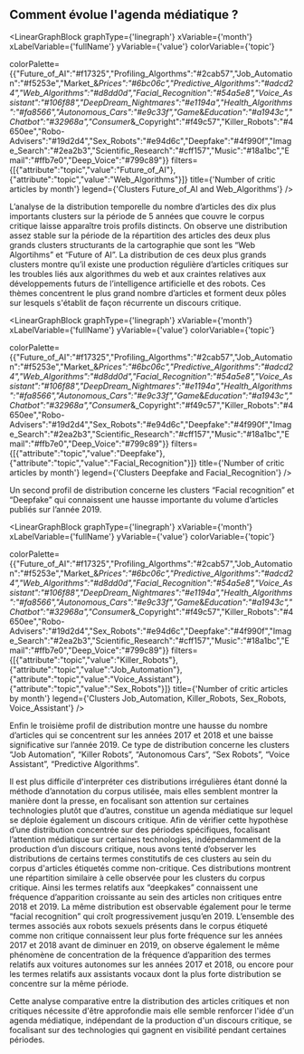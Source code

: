 
## Comment évolue l'agenda médiatique ? 

<LinearGraphBlock 
  graphType={'linegraph'} 
  xVariable={'month'} 
  xLabelVariable={'fullName'} 
  yVariable={'value'} 
  colorVariable={'topic'} 
  
colorPalette={{"Future_of_AI":"#f17325","Profiling_Algorthms":"#2cab57","Job_Automation":"#f5253e","Market_&_Prices":"#6bc06c","Predictive_Algorithms":"#adcd24","Web_Algorithms":"#d8dd0d","Facial_Recognition":"#54a5e8","Voice_Assistant":"#106f88","DeepDream_Nightmares":"#e1194a","Health_Algorithms":"#fa8566","Autonomous_Cars":"#e9c33f","Game_&_Education":"#a1943c","Chatbot":"#32968a","Consumer_&_Copyright":"#f49c57","Killer_Robots":"#4650ee","Robo-Advisers":"#19d2d4","Sex_Robots":"#e94d6c","Deepfake":"#4f990f","Image_Search":"#2ea2b3","Scientific_Research":"#cff157","Music":"#18a1bc","Email":"#ffb7e0","Deep_Voice":"#799c89"}} 
  filters={[{"attribute":"topic","value":"Future_of_AI"},{"attribute":"topic","value":"Web_Algorithms"}]} 
  title={'Number of critic articles by month'} 
  legend={'Clusters Future_of_AI and Web_Algorithms'}
/>

L’analyse de la distribution temporelle du nombre d’articles des dix plus importants clusters sur la période de 5 années que couvre le corpus critique laisse apparaître trois profils distincts. On observe une distribution assez stable sur la période de la répartition des articles des deux plus grands clusters structurants de la cartographie que sont les “Web Algortihms” et “Future of AI”. La distribution de ces deux plus grands clusters montre qu’il existe une production régulière d’articles critiques sur les troubles liés aux algorithmes du web et aux craintes relatives aux développements futurs de l’intelligence artificielle et des robots. Ces thèmes concentrent le plus grand nombre d’articles et forment deux pôles sur lesquels s'établit de façon récurrente un discours critique. 

<LinearGraphBlock 
  graphType={'linegraph'} 
  xVariable={'month'} 
  xLabelVariable={'fullName'} 
  yVariable={'value'} 
  colorVariable={'topic'} 
  
colorPalette={{"Future_of_AI":"#f17325","Profiling_Algorthms":"#2cab57","Job_Automation":"#f5253e","Market_&_Prices":"#6bc06c","Predictive_Algorithms":"#adcd24","Web_Algorithms":"#d8dd0d","Facial_Recognition":"#54a5e8","Voice_Assistant":"#106f88","DeepDream_Nightmares":"#e1194a","Health_Algorithms":"#fa8566","Autonomous_Cars":"#e9c33f","Game_&_Education":"#a1943c","Chatbot":"#32968a","Consumer_&_Copyright":"#f49c57","Killer_Robots":"#4650ee","Robo-Advisers":"#19d2d4","Sex_Robots":"#e94d6c","Deepfake":"#4f990f","Image_Search":"#2ea2b3","Scientific_Research":"#cff157","Music":"#18a1bc","Email":"#ffb7e0","Deep_Voice":"#799c89"}} 
  filters={[{"attribute":"topic","value":"Deepfake"},{"attribute":"topic","value":"Facial_Recognition"}]} 
  title={'Number of critic articles by month'} 
  legend={'Clusters Deepfake and Facial_Recognition'}
/>

Un second profil de distribution concerne les clusters “Facial recognition” et “Deepfake” qui connaissent une hausse importante du volume d’articles publiés sur l’année 2019.

<LinearGraphBlock 
  graphType={'linegraph'} 
  xVariable={'month'} 
  xLabelVariable={'fullName'} 
  yVariable={'value'} 
  colorVariable={'topic'} 
  
colorPalette={{"Future_of_AI":"#f17325","Profiling_Algorthms":"#2cab57","Job_Automation":"#f5253e","Market_&_Prices":"#6bc06c","Predictive_Algorithms":"#adcd24","Web_Algorithms":"#d8dd0d","Facial_Recognition":"#54a5e8","Voice_Assistant":"#106f88","DeepDream_Nightmares":"#e1194a","Health_Algorithms":"#fa8566","Autonomous_Cars":"#e9c33f","Game_&_Education":"#a1943c","Chatbot":"#32968a","Consumer_&_Copyright":"#f49c57","Killer_Robots":"#4650ee","Robo-Advisers":"#19d2d4","Sex_Robots":"#e94d6c","Deepfake":"#4f990f","Image_Search":"#2ea2b3","Scientific_Research":"#cff157","Music":"#18a1bc","Email":"#ffb7e0","Deep_Voice":"#799c89"}} 
  filters={[{"attribute":"topic","value":"Killer_Robots"},{"attribute":"topic","value":"Job_Automation"},{"attribute":"topic","value":"Voice_Assistant"},{"attribute":"topic","value":"Sex_Robots"}]}
  title={'Number of critic articles by month'} 
  legend={'Clusters Job_Automation, Killer_Robots, Sex_Robots, Voice_Assistant'}
/>

Enfin le troisième profil de distribution montre une hausse du nombre d’articles qui se concentrent sur les années 2017 et 2018 et une baisse significative sur l’année 2019. Ce type de distribution concerne les clusters “Job Automation”, “Killer Robots”, “Autonomous Cars”, “Sex Robots”, “Voice Assistant”, “Predictive Algorithms”.

Il est plus difficile d'interpréter ces distributions irrégulières étant donné la méthode d’annotation du corpus utilisée, mais elles semblent montrer la manière dont la presse, en focalisant son attention sur certaines technologies plutôt que d’autres, constitue un agenda médiatique sur lequel se déploie également un discours critique. Afin de vérifier cette hypothèse d’une distribution concentrée sur des périodes spécifiques, focalisant l’attention médiatique sur certaines technologies, indépendamment de la production d’un discours critique, nous avons tenté d’observer les distributions de certains termes constitutifs de ces clusters au sein du corpus d'articles étiquetés comme non-critique. Ces distributions montrent une répartition similaire à celle observée pour les clusters du corpus critique. Ainsi les termes relatifs aux “deepkakes” connaissent une fréquence d’apparition croissante au sein des articles non critiques entre 2018 et 2019. La même distribution est observable également pour le terme “facial recognition” qui croît progressivement jusqu’en 2019. L’ensemble des termes associés aux robots sexuels présents dans le corpus étiqueté comme non critique connaissent leur plus forte fréquence sur les années 2017 et 2018 avant de diminuer en 2019, on observe également le même phénomène de concentration de la fréquence d’apparition des termes relatifs aux voitures autonomes sur les années 2017 et 2018, ou encore pour les termes relatifs aux assistants vocaux dont la plus forte distribution se concentre sur la même période. 

Cette analyse comparative entre la distribution des articles critiques et non critiques nécessite d'être approfondie mais elle semble renforcer l'idée d'un agenda médiatique, indépendant de la production d'un discours critique, se focalisant sur des technologies qui gagnent en visibilité pendant certaines périodes. 

